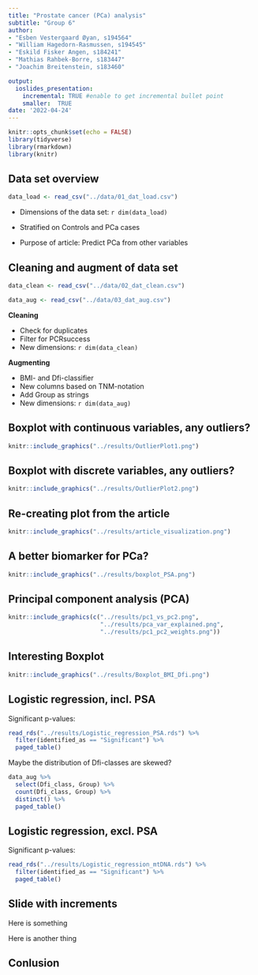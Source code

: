 ```yaml
---
title: "Prostate cancer (PCa) analysis"
subtitle: "Group 6"
author: 
- "Esben Vestergaard Øyan, s194564"
- "William Hagedorn-Rasmussen, s194545"
- "Eskild Fisker Angen, s184241"
- "Mathias Rahbek-Borre, s183447"
- "Joachim Breitenstein, s183460"

output:
  ioslides_presentation:
    incremental: TRUE #enable to get incremental bullet point
    smaller:  TRUE
date: '2022-04-24'
---
```


```r
knitr::opts_chunk$set(echo = FALSE)
library(tidyverse)
library(rmarkdown)
library(knitr)
```

## Data set overview
```r
data_load <- read_csv("../data/01_dat_load.csv") 
```

- Dimensions of the data set: `r dim(data_load)`

- Stratified on Controls and PCa cases

- Purpose of article: Predict PCa from other variables

## Cleaning and augment of data set {.build}
```r
data_clean <- read_csv("../data/02_dat_clean.csv") 
```

```r
data_aug <- read_csv("../data/03_dat_aug.csv")
```
<div>
**Cleaning** 
</div>

- Check for duplicates
- Filter for PCRsuccess
- New dimensions: `r dim(data_clean)`

<div>
**Augmenting** 
</div>

- BMI- and Dfi-classifier  
- New columns based on TNM-notation  
- Add Group as strings  
- New dimensions: `r dim(data_aug)`  

## Boxplot with continuous variables, any outliers?
```r
knitr::include_graphics("../results/OutlierPlot1.png")
```

## Boxplot with discrete variables, any outliers?
```r
knitr::include_graphics("../results/OutlierPlot2.png")
```

## Re-creating plot from the article
```r
knitr::include_graphics("../results/article_visualization.png")
```

## A better biomarker for PCa?
```r
knitr::include_graphics("../results/boxplot_PSA.png")
```

## Principal component analysis (PCA)
```r
knitr::include_graphics(c("../results/pc1_vs_pc2.png",
                          "../results/pca_var_explained.png",
                          "../results/pc1_pc2_weights.png"))
```

## Interesting Boxplot
```r
knitr::include_graphics("../results/Boxplot_BMI_Dfi.png")
```

## Logistic regression, incl. PSA {.build}
Significant p-values:
```r
read_rds("../results/Logistic_regression_PSA.rds") %>%
  filter(identified_as == "Significant") %>% 
  paged_table()
```
<div>
Maybe the distribution of Dfi-classes are skewed?
```r
data_aug %>% 
  select(Dfi_class, Group) %>% 
  count(Dfi_class, Group) %>% 
  distinct() %>% 
  paged_table()
```
</div>

## Logistic regression, excl. PSA {.build}
Significant p-values:
```r
read_rds("../results/Logistic_regression_mtDNA.rds") %>%
  filter(identified_as == "Significant") %>% 
  paged_table()
```


## Slide with increments {.build}
<div>
Here is something
</div>
<div>
Here is another thing
</div>



## Conlusion